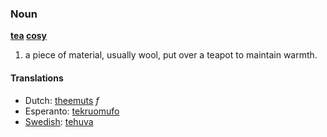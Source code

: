 ===Noun===
'''[[tea]] [[cosy]]'''

# a piece of material, usually wool, put over a teapot to maintain warmth.

====Translations====
*Dutch: [[theemuts]] ''f''
*Esperanto: [[tekruomufo]]
*[[Swedish]]: [[tehuva]]